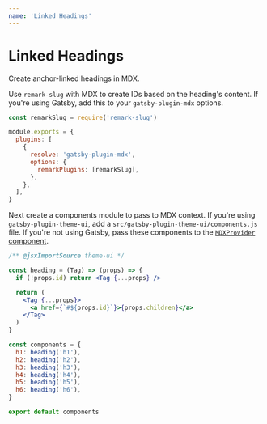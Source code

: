 ```yaml
---
name: 'Linked Headings'
---
```


# Linked Headings

Create anchor-linked headings in MDX.

Use `remark-slug` with MDX to create IDs based on the heading's content.
If you're using Gatsby, add this to your `gatsby-plugin-mdx` options.

```js filename=gatsby-config.js
const remarkSlug = require('remark-slug')

module.exports = {
  plugins: [
    {
      resolve: 'gatsby-plugin-mdx',
      options: {
        remarkPlugins: [remarkSlug],
      },
    },
  ],
}
```

Next create a components module to pass to MDX context.
If you're using `gatsby-plugin-theme-ui`, add a `src/gatsby-plugin-theme-ui/components.js` file.
If you're not using Gatsby, pass these components to the [`MDXProvider` component](https://mdxjs.com/getting-started#mdxprovider).

```jsx filename=src/gatsby-plugin-theme-ui/components.js
/** @jsxImportSource theme-ui */

const heading = (Tag) => (props) => {
  if (!props.id) return <Tag {...props} />

  return (
    <Tag {...props}>
      <a href={`#${props.id}`}>{props.children}</a>
    </Tag>
  )
}

const components = {
  h1: heading('h1'),
  h2: heading('h2'),
  h3: heading('h3'),
  h4: heading('h4'),
  h5: heading('h5'),
  h6: heading('h6'),
}

export default components
```
